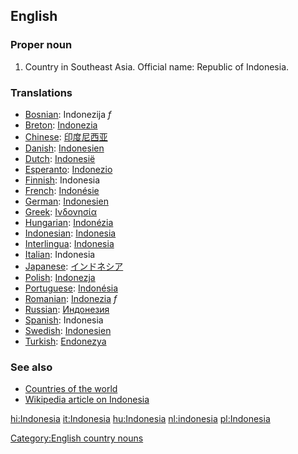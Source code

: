==English==
===Proper noun===

# Country in Southeast Asia. Official name: Republic of Indonesia.
===Translations===
*[[Bosnian]]: Indonezija ''f''
*[[Breton]]: [[Indonezia]]
*[[Chinese]]: [[印度尼西亚]]
*[[Danish]]: [[Indonesien]]
*[[Dutch]]: [[Indonesië]]
*[[Esperanto]]: [[Indonezio]]
*[[Finnish]]: Indonesia
*[[French]]: [[Indonésie]]
*[[German]]: [[Indonesien]]
*[[Greek]]: [[Ινδονησία]]
*[[Hungarian]]: [[Indonézia]]
*[[Indonesian]]: [[Indonesia]]
*[[Interlingua]]: [[Indonesia]]
*[[Italian]]: Indonesia
*[[Japanese]]: [[インドネシア]]
*[[Polish]]: [[Indonezja]]
*[[Portuguese]]: [[Indonésia]]
*[[Romanian]]: [[Indonezia]] ''f''
*[[Russian]]: [[Индонезия]]
*[[Spanish]]: Indonesia
*[[Swedish]]: [[Indonesien]]
*[[Turkish]]: [[Endonezya]]

===See also===
*[[Countries of the world]]
*[[w:Indonesia|Wikipedia article on Indonesia]]
[[Category:English country nouns]]

[[hi:Indonesia]]
[[it:Indonesia]]
[[hu:Indonesia]]
[[nl:indonesia]]
[[pl:Indonesia]]